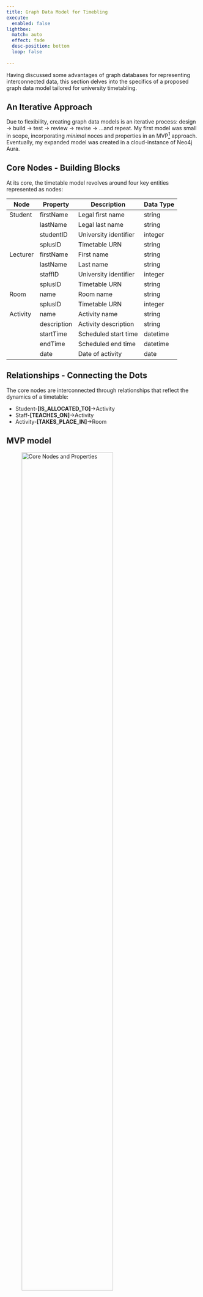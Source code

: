 ```yaml
---
title: Graph Data Model for Timebling
execute: 
  enabled: false
lightbox:
  match: auto
  effect: fade
  desc-position: bottom
  loop: false
   
---
```


Having discussed some advantages of graph databases for representing interconnected data, this section delves into the specifics of a proposed graph data model tailored for university timetabling.

## An Iterative Approach

Due to flexibility, creating graph data models is an iterative process: design -> build -> test -> review -> revise -\> ...and repeat. My first model was small in scope, incorporating *minimal* noces and properties in an MVP[^4] approach.  Eventually, my expanded model was created in a cloud-instance of Neo4j Aura.

## Core Nodes - Building Blocks

At its core, the timetable model revolves around four key entities represented as nodes:


:::{.table}
| Node     | Property    | Description           | Data Type |
|----------|-------------|-----------------------|-----------|
| Student  | firstName   | Legal first name      | string    |
|          | lastName    | Legal last name       | string    |
|          | studentID   | University identifier | integer   |
|          | splusID     | Timetable URN         | string    |
| Lecturer | firstName   | First name            | string    |
|          | lastName    | Last name             | string    |
|          | staffID     | University identifier | integer   |
|          | splusID     | Timetable URN         | string    |
| Room     | name        | Room name             | string    |
|          | splusID     | Timetable URN         | integer   |
| Activity | name        | Activity name         | string    |
|          | description | Activity description  | string    |
|          | startTime   | Scheduled start time  | datetime  |
|          | endTime     | Scheduled end time    | datetime  |
|          | date        | Date of activity      | date      |

:::


## Relationships - Connecting the Dots

The core nodes are interconnected through relationships that reflect the dynamics of a timetable:

-   Student-**\[IS_ALLOCATED_TO\]**-\>Activity
-   Staff-**\[TEACHES_ON\]**-\>Activity
-   Activity-**\[TAKES_PLACE_IN\]**-\>Room

## MVP model 

![Core Nodes and Properties](./images/v1-core-nodes-rels-prop.png){width=75%}


![Neo4j Interface showing basic nodes and properties](./images/poc1-import-interface.png){width=75%}


[^4]: Minimum Viable Product: "First, a definition: the minimum viable product is that version of a new product which allows a team to collect the maximum amount of validated learning about customers with the least effort or in other words building the most minimum version of their product that will still allow them to learn." (Ries, 2024)

